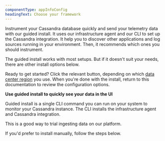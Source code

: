 ```yaml
---
componentType: appInfoConfig
headingText: Choose your framework
---
```


Instrument your Cassandra database quickly and send your telemetry data with our guided install. It uses our infrastructure agent and our CLI to set up the Cassandra integration. It help you to discover other applications and log sources running in your environment. Then, it recommends which ones you should instrument.

The guided install works with most setups. But if it doesn't suit your needs, there are other install options below.

Ready to get started? Click the relevant button, depending on which [data center region](/docs/accounts/accounts-billing/account-setup/choose-your-data-center) you use. When you're done with the install, return to this documentation to review the configuration options. 


<Callout variant="tip">

**Use guided install to quickly see your data in the UI**

Guided install is a single CLI command you can run on your system to monitor your Cassandra instance. The CLI installs the infrastructure agent and Cassandra integration.

This is a good way to trial ingesting data on our platform. 

If you'd prefer to install manually, follow the steps below.

</Callout>



